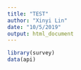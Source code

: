 ```yaml
---
title: "TEST"
author: "Xinyi Lin"
date: "10/5/2019"
output: html_document
---
```


```r
library(survey)
data(api)
```

